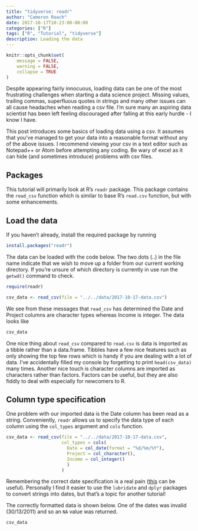 ```yaml
---
title: "tidyverse: readr"
author: "Cameron Roach"
date: 2017-10-17T10:23:00-00:00
categories: ["R"]
tags: ["R", "Tutorial", "tidyverse"]
description: Loading the data
---
```


```r
knitr::opts_chunk$set(
	message = FALSE,
	warning = FALSE,
	collapse = TRUE
)
```

Despite appearing fairly innocuous, loading data can be one of the most frustrating challenges when starting a data science project. Missing values, trailing commas, superfluous quotes in strings and many other issues can all cause headaches when reading a csv file. I'm sure many an aspiring data scientist has been left feeling discouraged after falling at this early hurdle - I know I have.

This post introduces some basics of loading data using a csv. It assumes that you've managed to get your data into a reasonable format without any of the above issues. I recommend viewing your csv in a text editor such as Notepad++ or Atom before attempting any coding. Be wary of excel as it can hide (and sometimes introduce) problems with csv files.

## Packages

This tutorial will primarily look at R's `readr` package. This package contains the `read_csv` function which is similar to base R's `read.csv` function, but with some enhancements.

## Load the data

If you haven't already, install the required package by running

```r
install.packages("readr")
```

The data can be loaded with the code below. The two dots (..) in the file name indicate that we wish to move up a folder from our current working directory. If you're unsure of which directory is currently in use run the `getwd()` command to check.

```r
require(readr)
```

```r
csv_data <- read_csv(file = "../../data/2017-10-17-data.csv")
```

We see from these messages that `read_csv` has determined the Date and Project columns are character types whereas Income is integer. The data looks like

```r
csv_data
```

One nice thing about `read_csv` compared to `read.csv` is data is imported as a tibble rather than a data.frame. Tibbles have a few nice features such as only showing the top few rows which is handy if you are dealing with a lot of data. I've accidentally filled my console by forgetting to print `head(csv_data)` many times. Another nice touch is character columns are imported as characters rather than factors. Factors can be useful, but they are also fiddly to deal with especially for newcomers to R.

## Column type specification

One problem with our imported data is the Date column has been read as a string. Conveniently, `readr` allows us to specify the data type of each column using the `col_types` argument and `cols` function.

```r
csv_data <- read_csv(file = "../../data/2017-10-17-data.csv",
                     col_types = cols(
                       Date = col_date(format = "%d/%m/%Y"),
                       Project = col_character(),
                       Income = col_integer()
                       )
                     )
```

Remembering the correct date specification is a real pain ([this](http://strftime.net/) can be useful). Personally I find it easier to use the `lubridate` and `dplyr` packages to convert strings into dates, but that's a topic for another tutorial!

The correctly formatted data is shown below. One of the dates was invalid (30/13/2011) and so an `NA` value was returned.

```r
csv_data
```